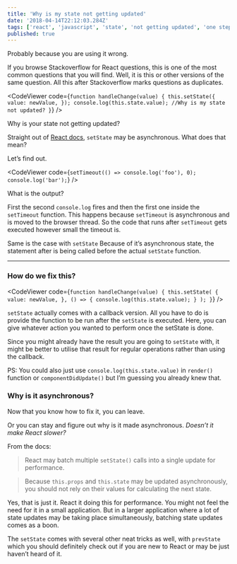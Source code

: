 ```yaml
---
title: 'Why is my state not getting updated'
date: '2018-04-14T22:12:03.284Z'
tags: ['react', 'javascript', 'state', 'not getting updated', 'one step back']
published: true
---
```



Probably because you are using it wrong.

If you browse Stackoverflow for React questions, this is one of the most common questions that you will find. Well, it is this or other versions of the same question. All this after Stackoverflow marks questions as duplicates.

<CodeViewer code={`
function handleChange(value) {
  this.setState({
    value: newValue,
  });
  console.log(this.state.value); //Why is my state not updated?
}
`}
/>

Why is your state not getting updated?

Straight out of [React docs](https://reactjs.org/docs/state-and-lifecycle.html#state-updates-may-be-asynchronous), `setState` may be asynchronous. What does that mean?

Let’s find out.

<CodeViewer code={`
setTimeout(() => console.log('foo'), 0);
console.log('bar');
`} />

What is the output?

First the second `console.log` fires and then the first one inside the `setTimeout` function. This happens because `setTimeout` is asynchronous and is moved to the browser thread. So the code that runs after `setTimeout` gets executed however small the timeout is.

Same is the case with `setState` Because of it’s asynchronous state, the statement after is being called before the actual `setState` function.

---

### How do we fix this?

<CodeViewer code={`
function handleChange(value) {
  this.setState(
    {
      value: newValue,
    },
    () => {
      console.log(this.state.value);
    }
  );
}
`} />

`setState` actually comes with a callback version. All you have to do is provide the function to be run after the `setState` is executed. Here, you can give whatever action you wanted to perform once the setState is done.

Since you might already have the result you are going to `setState` with, it might be better to utilise that result for regular operations rather than using the callback.

PS: You could also just use `console.log(this.state.value)` in `render()` function or `componentDidUpdate()` but I’m guessing you already knew that.

### Why is it asynchronous?

Now that you know how to fix it, you can leave.

Or you can stay and figure out why is it made asynchronous. _Doesn’t it make React slower?_

From the docs:

> React may batch multiple `setState()` calls into a single update for performance.

> Because `this.props` and `this.state` may be updated asynchronously, you should not rely on their values for calculating the next state.

Yes, that is just it. React it doing this for performance. You might not feel the need for it in a small application. But in a larger application where a lot of state updates may be taking place simultaneously, batching state updates comes as a boon.

The `setState` comes with several other neat tricks as well, with `prevState` which you should definitely check out if you are new to React or may be just haven’t heard of it.
